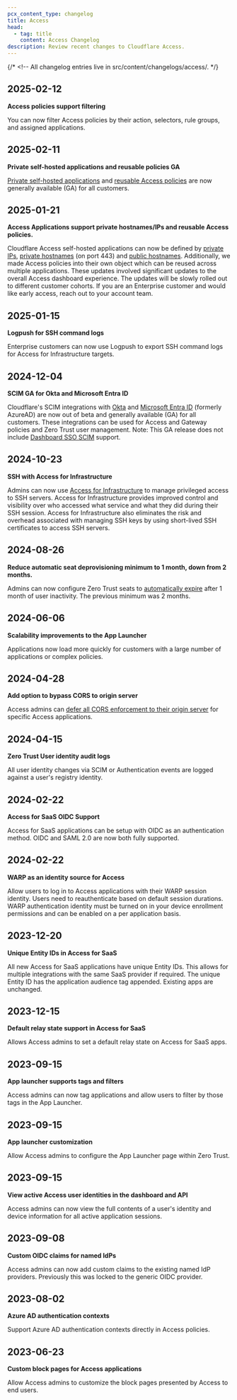 ```yaml
---
pcx_content_type: changelog
title: Access
head:
  - tag: title
    content: Access Changelog
description: Review recent changes to Cloudflare Access.
---
```



{/* <!-- All changelog entries live in src/content/changelogs/access/. */}

<ProductChangelog product="access" hideEntry="2024-06-16-cloudflare-one" />

## 2025-02-12

**Access policies support filtering**

You can now filter Access policies by their action, selectors, rule groups, and assigned applications.

## 2025-02-11

**Private self-hosted applications and reusable policies GA**

[Private self-hosted applications](/cloudflare-one/applications/non-http/self-hosted-private-app/) and [reusable Access policies](/cloudflare-one/policies/access/policy-management/) are now generally available (GA) for all customers.

## 2025-01-21

**Access Applications support private hostnames/IPs and reusable Access policies.**

Cloudflare Access self-hosted applications can now be defined by [private IPs](/cloudflare-one/applications/non-http/self-hosted-private-app/), [private hostnames](/cloudflare-one/applications/non-http/self-hosted-private-app/) (on port 443) and [public hostnames](/cloudflare-one/applications/configure-apps/self-hosted-public-app/). Additionally, we made Access policies into their own object which can be reused across multiple applications. These updates involved significant updates to the overall Access dashboard experience. The updates will be slowly rolled out to different customer cohorts. If you are an Enterprise customer and would like early access, reach out to your account team.

## 2025-01-15

**Logpush for SSH command logs**

Enterprise customers can now use Logpush to export SSH command logs for Access for Infrastructure targets.

## 2024-12-04

**SCIM GA for Okta and Microsoft Entra ID**

Cloudflare's SCIM integrations with [Okta](/cloudflare-one/identity/idp-integration/okta/#synchronize-users-and-groups) and [Microsoft Entra ID](/cloudflare-one/identity/idp-integration/entra-id/#synchronize-users-and-groups) (formerly AzureAD) are now out of beta and generally available (GA) for all customers. These integrations can be used for Access and Gateway policies and Zero Trust user management. Note: This GA release does not include [Dashboard SSO SCIM](/fundamentals/setup/account/account-security/scim-setup/) support.

## 2024-10-23

**SSH with Access for Infrastructure**

Admins can now use [Access for Infrastructure](/cloudflare-one/connections/connect-networks/use-cases/ssh/ssh-infrastructure-access/) to manage privileged access to SSH servers. Access for Infrastructure provides improved control and visibility over who accessed what service and what they did during their SSH session. Access for Infrastructure also eliminates the risk and overhead associated with managing SSH keys by using short-lived SSH certificates to access SSH servers.

## 2024-08-26

**Reduce automatic seat deprovisioning minimum to 1 month, down from 2 months.**

Admins can now configure Zero Trust seats to [automatically expire](/cloudflare-one/identity/users/seat-management/#enable-seat-expiration) after 1 month of user inactivity. The previous minimum was 2 months.

## 2024-06-06

**Scalability improvements to the App Launcher**

Applications now load more quickly for customers with a large number of applications or complex policies.

## 2024-04-28

**Add option to bypass CORS to origin server**

Access admins can [defer all CORS enforcement to their origin server](/cloudflare-one/identity/authorization-cookie/cors/#bypass-options-requests-to-origin) for specific Access applications.

## 2024-04-15

**Zero Trust User identity audit logs**

All user identity changes via SCIM or Authentication events are logged against a user's registry identity.

## 2024-02-22

**Access for SaaS OIDC Support**

Access for SaaS applications can be setup with OIDC as an authentication method. OIDC and SAML 2.0 are now both fully supported.

## 2024-02-22

**WARP as an identity source for Access**

Allow users to log in to Access applications with their WARP session identity. Users need to reauthenticate based on default session durations. WARP authentication identity must be turned on in your device enrollment permissions and can be enabled on a per application basis.

## 2023-12-20

**Unique Entity IDs in Access for SaaS**

All new Access for SaaS applications have unique Entity IDs. This allows for multiple integrations with the same SaaS provider if required. The unique Entity ID has the application audience tag appended. Existing apps are unchanged.

## 2023-12-15

**Default relay state support in Access for SaaS**

Allows Access admins to set a default relay state on Access for SaaS apps.

## 2023-09-15

**App launcher supports tags and filters**

Access admins can now tag applications and allow users to filter by those tags in the App Launcher.

## 2023-09-15

**App launcher customization**

Allow Access admins to configure the App Launcher page within Zero Trust.

## 2023-09-15

**View active Access user identities in the dashboard and API**

Access admins can now view the full contents of a user's identity and device information for all active application sessions.

## 2023-09-08

**Custom OIDC claims for named IdPs**

Access admins can now add custom claims to the existing named IdP providers. Previously this was locked to the generic OIDC provider.

## 2023-08-02

**Azure AD authentication contexts**

Support Azure AD authentication contexts directly in Access policies.

## 2023-06-23

**Custom block pages for Access applications**

Allow Access admins to customize the block pages presented by Access to end users.
